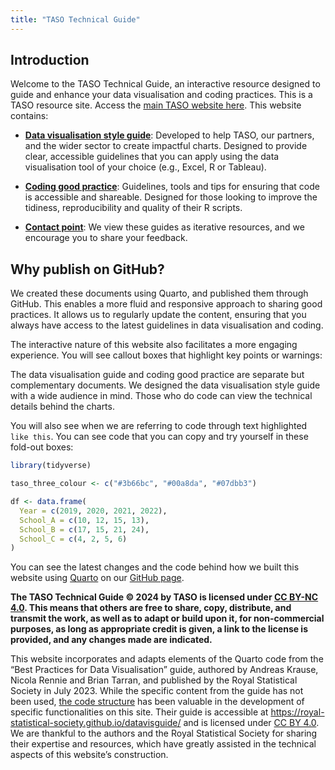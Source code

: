 ```yaml
---
title: "TASO Technical Guide"
---
```


## Introduction

Welcome to the TASO Technical Guide, an interactive resource designed to guide and enhance your data visualisation and coding practices. This is a TASO resource site. Access the [main TASO website here](https://taso.org.uk/). This website contains:

-   [**Data visualisation style guide**](data-vis/index.qmd): Developed to help TASO, our partners, and the wider sector to create impactful charts. Designed to provide clear, accessible guidelines that you can apply using the data visualisation tool of your choice (e.g., Excel, R or Tableau).

-   [**Coding good practice**](coding-good-practice/index.qmd): Guidelines, tools and tips for ensuring that code is accessible and shareable. Designed for those looking to improve the tidiness, reproducibility and quality of their R scripts.

-   [**Contact point**](contact.qmd): We view these guides as iterative resources, and we encourage you to share your feedback.

## Why publish on GitHub?

We created these documents using Quarto, and published them through GitHub. This enables a more fluid and responsive approach to sharing good practices. It allows us to regularly update the content, ensuring that you always have access to the latest guidelines in data visualisation and coding.

The interactive nature of this website also facilitates a more engaging experience. You will see callout boxes that highlight key points or warnings:

::: callout-tip
The data visualisation guide and coding good practice are separate but complementary documents. We designed the data visualisation style guide with a wide audience in mind. Those who do code can view the technical details behind the charts.
:::

You will also see when we are referring to code through text highlighted `like this`. You can see code that you can copy and try yourself in these fold-out boxes:

```r
library(tidyverse)

taso_three_colour <- c("#3b66bc", "#00a8da", "#07dbb3")

df <- data.frame(
  Year = c(2019, 2020, 2021, 2022),
  School_A = c(10, 12, 15, 13),
  School_B = c(17, 15, 21, 24),
  School_C = c(4, 2, 5, 6)
)
```

You can see the latest changes and the code behind how we built this website using [Quarto](https://quarto.org/) on our [GitHub page](https://github.com/taso-he).

::: callout-note
**The TASO Technical Guide © 2024 by TASO is licensed under [CC BY-NC 4.0](https://creativecommons.org/licenses/by-nc/4.0/). This means that others are free to share, copy, distribute, and transmit the work, as well as to adapt or build upon it, for non-commercial purposes, as long as appropriate credit is given, a link to the license is provided, and any changes made are indicated.**

This website incorporates and adapts elements of the Quarto code from the "Best Practices for Data Visualisation" guide, authored by Andreas Krause, Nicola Rennie and Brian Tarran, and published by the Royal Statistical Society in July 2023. While the specific content from the guide has not been used, [the code structure](https://github.com/royal-statistical-society/datavisguide/blob/main/_quarto.yml) has been valuable in the development of specific functionalities on this site. Their guide is accessible at <https://royal-statistical-society.github.io/datavisguide/> and is licensed under [CC BY 4.0](https://creativecommons.org/licenses/by/4.0/?ref=chooser-v1). We are thankful to the authors and the Royal Statistical Society for sharing their expertise and resources, which have greatly assisted in the technical aspects of this website's construction.
:::
